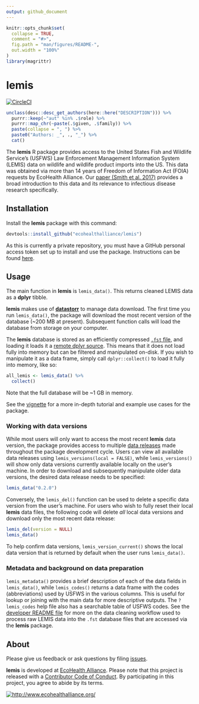 ```yaml
---
output: github_document
---
```


<!-- README.md is generated from README.Rmd. Please edit that file -->

```r
knitr::opts_chunk$set(
  collapse = TRUE,
  comment = "#>",
  fig.path = "man/figures/README-",
  out.width = "100%"
)
library(magrittr)
```

# lemis

[![CircleCI](https://circleci.com/gh/ecohealthalliance/lemis.svg?style=shield&circle-token=23cd13e8d5276a8100a83984982d065d1773fd77)](https://circleci.com/gh/ecohealthalliance/lemis)

```r
unclass(desc::desc_get_authors(here::here("DESCRIPTION"))) %>% 
  purrr::keep(~"aut" %in% .$role) %>% 
  purrr::map_chr(~paste(.$given, .$family)) %>% 
  paste(collapse = ", ") %>% 
  paste0("Authors: _", ., "_") %>% 
  cat()
```

The **lemis** R package provides access to the United States Fish and Wildlife Service's (USFWS) Law Enforcement Management Information System (LEMIS) data on wildlife and wildlife product imports into the US. This data was obtained via more than 14 years of Freedom of Information Act (FOIA) requests by EcoHealth Alliance. Our [paper (Smith et al. 2017)](https://www.ncbi.nlm.nih.gov/pmc/articles/PMC5357285/) provides a broad introduction to this data and its relevance to infectious disease research specifically.

## Installation

Install the **lemis** package with this command:

```r
devtools::install_github("ecohealthalliance/lemis")
```

As this is currently a private repository, you must have a GitHub personal access token set up to install and use the package. Instructions can be found [here](http://happygitwithr.com/github-pat.html#step-by-step).

## Usage

The main function in **lemis** is `lemis_data()`. This returns cleaned LEMIS data as a **dplyr** tibble.

**lemis** makes use of [**datastorr**](https://github.com/ropenscilabs/datastorr) to manage data download. The first time you run `lemis_data()`, the package will download the most recent version of the database (~200 MB at present). Subsequent function calls will load the database from storage on your computer.

The **lemis** database is stored as an efficiently compressed [`.fst` file](https://github.com/fstpackage/fst), and loading it loads it a [remote dplyr source](https://github.com/krlmlr/fstplyr). This means that it does not load fully into memory but can be filtered and manipulated on-disk. If you wish to manipulate it as a data frame, simply call `dplyr::collect()` to load it fully into memory, like so:

```r
all_lemis <- lemis_data() %>% 
  collect()
```

Note that the full database will be ~1 GB in memory.

See the [vignette](https://github.com/ecohealthalliance/lemis/tree/master/inst/doc/the-lemis-database.md) for a more in-depth tutorial and example use cases for the package.

### Working with data versions

While most users will only want to access the most recent **lemis** data version, the package provides access to multiple [data releases](https://github.com/ecohealthalliance/lemis/releases) made throughout the package development cycle. Users can view all available data releases using `lemis_versions(local = FALSE)`, while `lemis_versions()` will show only data versions currently available locally on the user's machine. In order to download and subsequently manipulate older data versions, the desired data release needs to be specified:

```r
lemis_data("0.2.0")
```

Conversely, the `lemis_del()` function can be used to delete a specific data version from the user's machine. For users who wish to fully reset their local **lemis** data files, the following code will delete *all* local data versions and download only the most recent data release:

```r
lemis_del(version = NULL)
lemis_data()
```

To help confirm data versions, `lemis_version_current()` shows the local data version that is returned by default when the user runs `lemis_data()`.

### Metadata and background on data preparation

`lemis_metadata()` provides a brief description of each of the data fields in `lemis_data()`, while `lemis_codes()` returns a data frame with the codes (abbreviations) used by USFWS in the various columns. This is useful for lookup or joining with the main data for more descriptive outputs. The `?lemis_codes` help file also has a searchable table of USFWS codes. See the [developer README file](https://github.com/ecohealthalliance/lemis/tree/master/data-raw/README.md) for more on the data cleaning workflow used to process raw LEMIS data into the `.fst` database files that are accessed via the **lemis** package.

## About

Please give us feedback or ask questions by filing [issues](https://github.com/ecohealthalliance/lemis/issues).

**lemis** is developed at [EcoHealth Alliance](https://github.com/ecohealthalliance). Please note that this project is released with a [Contributor Code of Conduct](CODE_OF_CONDUCT.md). By participating in this project, you agree to abide by its terms.

[![http://www.ecohealthalliance.org/](inst/figs/eha-footer.png)](http://www.ecohealthalliance.org/)
